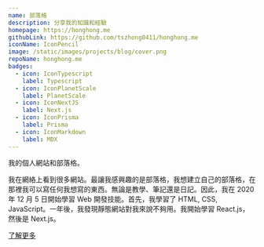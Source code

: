 ```yaml
---
name: 部落格
description: 分享我的知識和經驗
homepage: https://honghong.me
githubLink: https://github.com/tszhong0411/honghong.me
iconName: IconPencil
image: /static/images/projects/blog/cover.png
repoName: honghong.me
badges:
  - icon: IconTypescript
    label: Typescript
  - icon: IconPlanetScale
    label: PlanetScale
  - icon: IconNextJS
    label: Next.js
  - icon: IconPrisma
    label: Prisma
  - icon: IconMarkdown
    label: MDX
---
```


我的個人網站和部落格。

我在網絡上看到很多網站。最讓我感興趣的是部落格，我想建立自己的部落格，在那裡我可以寫任何我想寫的東西。無論是教學、筆記還是日記。因此，我在 2020 年 12 月 5 日開始學習 Web 開發技能。首先，我學習了 HTML, CSS, JavaScript。一年後，我發現靜態網站對我來說不夠用。我開始學習 React.js，然後是 Next.js。

[了解更多](/about)
